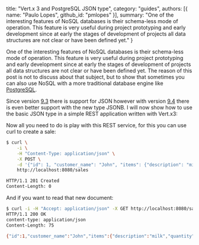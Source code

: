 
  title: "Vert.x 3 and PostgreSQL JSON type",
  category: "guides",
  authors: [{
    name: "Paulo Lopes",
    github_id: "pmlopes"
  }],
  summary: "One of the interesting features of NoSQL databases is their schema-less mode of operation. This feature is very useful during project prototyping and early development since at early the stages of development of projects all data structures are not clear or have been defined yet."
}

One of the interesting features of NoSQL databases is their schema-less mode of operation. This feature is very useful
during project prototyping and early development since at early the stages of development of projects all data
structures are not clear or have been defined yet. The reason of this post is not to discuss about that subject, but to
show that sometimes you can also use NoSQL with a more traditional database engine like [PostgreSQL](http://www.postgresql.org/).

Since version [9.3](http://www.postgresql.org/docs/9.3/static/datatype-json.html) there is support for JSON however with
version [9.4](http://www.postgresql.org/docs/9.4/static/datatype-json.html) there is even better support with the new type
JSONB. I will now show how to use the basic JSON type in a simple REST application written with Vert.x3:

<Gist url="https://gist.github.com/pmlopes/47f7f02b0b102b5e68d8" />

Now all you need to do is play with this REST service, for this you can use curl to create a sale:

```bash
$ curl \
    -i \
    -H "Content-Type: application/json" \
    -X POST \
    -d '{"id": 1, "customer_name": "John", "items": {"description": "milk", "quantity": 4}}' \
    http://localhost:8080/sales

HTTP/1.1 201 Created
Content-Length: 0
```

And if you want to read that new document:

```bash
$ curl -i -H "Accept: application/json" -X GET http://localhost:8080/sales/1
HTTP/1.1 200 OK
content-type: application/json
Content-Length: 75

{"id":1,"customer_name":"John","items":{"description":"milk","quantity":4}}
```
